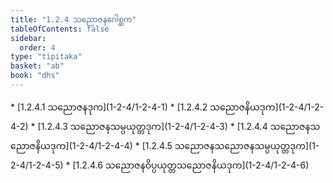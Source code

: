 ```yaml
---
title: "1.2.4 သညောဇနဂေါစ္ဆက"
tableOfContents: false
sidebar:
  order: 4
type: "tipitaka"
basket: "ab"
book: "dhs"
---
```



<DynamicBreadcrumb />



<TableOfContents book="dhs" section="1.2.4">
* [1.2.4.1 သညောဇနဒုက](1-2-4/1-2-4-1)
* [1.2.4.2 သညောဇနိယဒုက](1-2-4/1-2-4-2)
* [1.2.4.3 သညောဇနသမ္ပယုတ္တဒုက](1-2-4/1-2-4-3)
* [1.2.4.4 သညောဇနသညောဇနိယဒုက](1-2-4/1-2-4-4)
* [1.2.4.5 သညောဇနသညောဇနသမ္ပယုတ္တဒုက](1-2-4/1-2-4-5)
* [1.2.4.6 သညောဇနဝိပ္ပယုတ္တသညောဇနိယဒုက](1-2-4/1-2-4-6)
</TableOfContents>